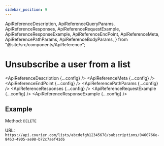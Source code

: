 ```yaml
---
sidebar_position: 9
---
```


  ApiReferenceDescription,
  ApiReferenceQueryParams,
  ApiReferenceResponses,
  ApiReferenceRequestExample,
  ApiReferenceResponseExample,
  ApiReferenceEndPoint,
  ApiReferenceMeta,
  ApiReferencePathParams,
  ApiReferenceBodyParams,
} from "@site/src/components/ApiReference";


# Unsubscribe a user from a list

<ApiReferenceDescription {...config} />
<ApiReferenceMeta {...config} />
<ApiReferenceEndPoint {...config} />
<ApiReferencePathParams {...config} />
<ApiReferenceResponses {...config} />
<ApiReferenceRequestExample {...config} />
<ApiReferenceResponseExample {...config} />

## Example

Method: `DELETE`

URL: `https://api.courier.com/lists/abcdefgh12345678/subscriptions/0460766e-8463-4905-ae98-b72c7aef41d6`
